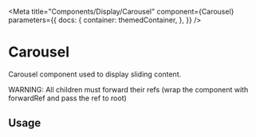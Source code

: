
<Meta
    title="Components/Display/Carousel"
    component={Carousel}
    parameters={{
        docs: {
            container: themedContainer,
        },
    }}
/>

# Carousel

Carousel component used to display sliding content.

WARNING: All children must forward their refs (wrap the component with forwardRef and pass the ref to root)

<Canvas>
    <Carousel autoplay>
        <div style={{ width: "500px", height: "100px", backgroundColor: "blue" }} />
        <div style={{ width: "500px", height: "100px", backgroundColor: "red" }} />
        <div style={{ width: "500px", height: "100px", backgroundColor: "green" }} />
        <div style={{ width: "500px", height: "100px", backgroundColor: "yellow" }} />
        <div style={{ width: "500px", height: "100px", backgroundColor: "pink" }} />
        <div style={{ width: "500px", height: "100px", backgroundColor: "cyan" }} />
    </Carousel>
</Canvas>

## Usage

```jsx
<Carousel autoplay>
    <div style={{ width: "500px", height: "100px", backgroundColor: "blue" }} />
    <div style={{ width: "500px", height: "100px", backgroundColor: "red" }} />
    <div style={{ width: "500px", height: "100px", backgroundColor: "green" }} />
    <div style={{ width: "500px", height: "100px", backgroundColor: "yellow" }} />
    <div style={{ width: "500px", height: "100px", backgroundColor: "pink" }} />
    <div style={{ width: "500px", height: "100px", backgroundColor: "cyan" }} />
</Carousel>
```
